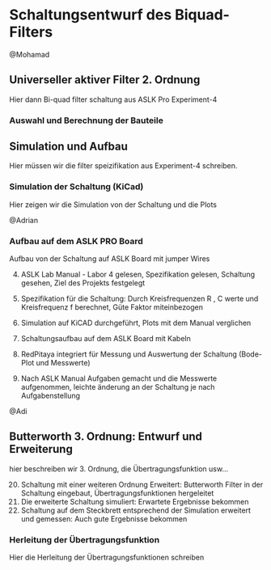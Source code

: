 # Schaltungsentwurf des Biquad-Filters

@Mohamad

## Universeller aktiver Filter 2. Ordnung
Hier dann Bi-quad filter schaltung aus ASLK Pro Experiment-4

### Auswahl und Berechnung der Bauteile {.unnumbered}

## Simulation und Aufbau
Hier müssen wir die filter speizifikation aus Experiment-4 schreiben.

### Simulation der Schaltung (KiCad) {.unnumbered}
Hier zeigen wir die Simulation von der Schaltung und die Plots

@Adrian

### Aufbau auf dem ASLK PRO Board {.unnumbered}
Aufbau von der Schaltung auf ASLK Board mit jumper Wires

4. ASLK Lab Manual - Labor 4 gelesen, Spezifikation gelesen, Schaltung gesehen, Ziel des Projekts festgelegt
5. Spezifikation für die Schaltung: Durch Kreisfrequenzen R , C werte und Kreisfrequenz f berechnet, Güte Faktor miteinbezogen 
6. Simulation auf KiCAD durchgeführt, Plots mit dem Manual verglichen
7. Schaltungsaufbau auf dem ASLK Board mit Kabeln
8. RedPitaya integriert für Messung und Auswertung der Schaltung (Bode-Plot und Messwerte)

15. Nach ASLK Manual Aufgaben gemacht und die Messwerte aufgenommen, leichte änderung an der Schaltung je nach Aufgabenstellung

@Adi

## Butterworth 3. Ordnung: Entwurf und Erweiterung

hier beschreiben wir 3. Ordnung, die Übertragungsfunktion usw...

20. Schaltung mit einer weiteren Ordnung Erweitert: Butterworth Filter in der Schaltung eingebaut, Übertragungsfunktionen hergeleitet
21. Die erweiterte Schaltung simuliert: Erwartete Ergebnisse bekommen
22. Schaltung auf dem Steckbrett entsprechend der Simulation erweitert und gemessen: Auch gute Ergebnisse bekommen


### Herleitung der Übertragungsfunktion {.unnumbered}
Hier die Herleitung der Übertragungsfunktionen schreiben